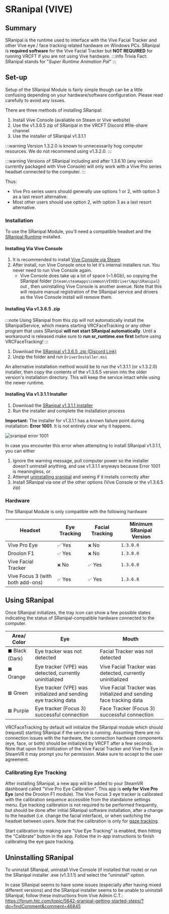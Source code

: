 # SRanipal (VIVE)

## Summary

SRanipal is the runtime used to interface with the Vive Facial Tracker and other Vive eye / face tracking related hardware on Windows PCs.
SRanipal is **required software** for the Vive Facial Tracker but **NOT REQUIRED** for running VRCFT if you are not using Vive hardware.
:::info
Trivia Fact: SRanipal stands for "*Super Runtime Animation Pal*"
:::

## Set-up

Setup of the SRanipal Module is fairly simple though can be a little confusing depending on your hardware/software configuration.
Please read carefully to avoid any issues.

There are three methods of installing SRanipal:

1. Install Vive Console (avaliable on Steam or Vive website)
2. Use the v1.3.6.5 zip of SRanipal in the VRCFT Discord #file-share channel
3. Use the installer of SRanipal v1.3.1.1

:::warning
Version 1.3.2.0 is known to unnecessarily hog computer resources. We do not recommend using v1.3.2.0.
:::

:::warning
Versions of SRanipal including and after 1.3.6.10 (any version currently packaged with Vive Console) will only work with a Vive Pro series headset connected to the computer.
:::

Thus:

- Vive Pro series users should generally use options 1 or 2, with option 3 as a last resort alternative.
- Most other users should use option 2, with option 3 as a last resort alternative.

### Installation

To use the SRanipal Module, you'll need a compatible headset and the [SRanipal Runtime](https://drive.google.com/drive/folders/1hU1tvOiTHQbT-Ad-wBJ8II8uXkQ8bvvh?usp=share_link) installed.

#### Installing Via Vive Console 

1. It is recommended to install [Vive Console via Steam](https://store.steampowered.com/app/1635730/VIVE_Console_for_SteamVR/)
2. After install, run Vive Console once to let it's internal installers run. You never need to run Vive Console again.
    - Vive Console does take up a lot of space (~1.6Gb), so copying the SRanipal folder (``Steam\steamapps\common\VIVEDriver\App\SRanipal``) out , then uninstalling Vive Console is another avenue. Note that this will require manual registration of the SRanipal service and drivers as the Vive Console install will remove them.

#### Installing Via v1.3.6.5 .zip

:::note
   Using SRanipal from this zip will not automatically install the SRanipalService, which means starting VRCFaceTracking or any other
   program that uses SRanipal **will not start SRanipal automatically**. Until a workaround is released make sure to **run sr_runtime.exe first**
   before using VRCFaceTracking!
:::

1. Download the [SRanipal v1.3.6.5 .zip (Discord Link)](https://discord.com/channels/849300336128032789/915075185328152606/1017600042837753906)
2. Unzip the folder and run ``DriverInstaller.msi``

An alternative installation method would be to run the v1.3.1.1 (or v.1.3.2.0) installer, then copy the contents of the v1.3.6.5 version into the older version's installation directory.
This will keep the service intact while using the newer runtime.

#### Installing Via v1.3.1.1 Installer

1. Download the [SRanipal v1.3.1.1 installer](https://drive.google.com/drive/folders/1hU1tvOiTHQbT-Ad-wBJ8II8uXkQ8bvvh?usp=share_link)
2. Run the installer and complete the installation process

**Important:** The installer for v1.3.1.1 has a known failure point during installation: **Error 1001**. It is not entirely clear why it happens.

<div style={{
    width: '50%',
    height: 'auto',
    margin: 'auto',
    display: 'block'
}}>
    <img src={require("./img/sranipal/vive_installer_error_1001.png").default} alt="sranipal error 1001" />
</div>

In case you encounter this error when attempting to install SRanipal v1.3.1.1, you can either

1. Ignore the warning message, pull computer power so the installer doesn't uninstall anything, and use v1.3.1.1 anyways because Error 1001 is meaningless, or
2. Attempt [uninstalling sranipal](#uninstalling-sranipal) and seeing if it installs correctly after
3. Install SRanipal via one of the other options (Vive Console or the v1.3.6.5 zip)

### Hardware

The SRanipal Module is only compatible with the following hardware

| Headset | Eye Tracking | Facial Tracking | Minimum SRanipal Version |
| ---------------------------------- | -------- | --------- | --------- |
| Vive Pro Eye                       | `✅` Yes | `❌` No  | `1.3.0.0` |
| Droolon F1                         | `✅` Yes | `❌` No  | `1.3.0.0` |
| Vive Facial Tracker                | `❌` No  | `✅` Yes | `1.3.0.0` |
| Vive Focus 3 (with both add-ons)   | `✅` Yes | `✅` Yes | `1.3.6.8` |

## Using SRanipal

Once SRanipal initializes, the tray icon can show a few possible states indicating the status of SRanipal-compatible hardware connected to the computer.

| Area/ Color        | Eye                                                             | Mouth                                                              |
|--------------------|-----------------------------------------------------------------|--------------------------------------------------------------------|
| `⬛` Black (Dark) | Eye tracker was not detected                                    | Facial Tracker was not detected                                    |
| `🟧` Orange       | Eye tracker (VPE) was detected, currently uninitialized         | Vive Facial Tracker was detected, currently uninitialized          |
| `🟩` Green        | Eye tracker (VPE) was initialized and sending eye tracking data | Vive Facial Tracker was initialized and sending face tracking data |
| `🟪` Purple       | Eye tracker (Focus 3) successful connection                     | Face Tracker (Focus 3) successful connection                       |

VRCFaceTracking by default will initialize the SRanipal module which should (request) starting SRanipal if the service is running.
Assuming there are no connection issues with the hardware, the connection hardware components (eye, face, or both) should be initialized by VRCFT after a few seconds.
Note that upon first initlization of the Vive Facial Tracker and Vive Pro Eye in SteamVR it may prompt you for permission.
Make sure to accept to the user agreement.

### Calibrating Eye Tracking

After installing SRanipal, a new app will be added to your SteamVR dashboard called "Vive Pro Eye Calibration". This app is **only for Vive Pro Eye** (and the Droolon F1 module).
The Vive Focus 3 eye tracker is calibrated with the calibration sequence accessible from the standalone settings menu.
Eye tracking calibration is not required to be performed frequently, but should be done after initial SRanipal software installation, after a change to the headset (i.e. change the facial interface), or when switching the headset between users.
Note that the calibration is only for [gaze tracking](../intro.mdx).

Start calibration by making sure "Use Eye Tracking" is enabled, then hitting the "Calibrate" button in the app. Follow the in-app instructions to finish calibrating the eye gaze tracking.  

## Uninstalling SRanipal

To uninstall SRanipal, uninstall Vive Console (if installed that route) or run the SRanipal installer .exe (v1.3.1.1) and select the "uninstall" option.

In case SRanipal seems to have some issues (especially after having mixed different versions) and the SRanipal installer seems to be unable to uninstall SRanipal, follow these instructions from Vive Admin C.T.:
https://forum.htc.com/topic/5642-sranipal-getting-started-steps/?do=findComment&comment=46845


